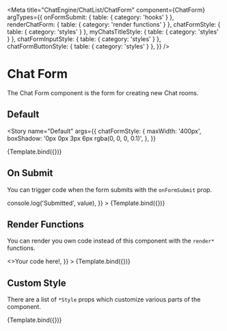 

<Meta
  title="ChatEngine/ChatList/ChatForm"
  component={ChatForm}
  argTypes={{
    onFormSubmit: { table: { category: 'hooks' } },
    renderChatForm: { table: { category: 'render functions' } },
    chatFormStyle: { table: { category: 'styles' } },
    myChatsTitleStyle: { table: { category: 'styles' } },
    chatFormInputStyle: { table: { category: 'styles' } },
    chatFormButtonStyle: { table: { category: 'styles' } },
  }}
/>


# Chat Form

The Chat Form component is the form for creating new Chat rooms.

## Default

<Story
  name="Default"
  args={{
    chatFormStyle: {
      maxWidth: '400px',
      boxShadow: '0px 0px 3px 6px rgba(0, 0, 0, 0.1)',
    },
  }}
>
  {Template.bind({})}
</Story>

<ArgsTable story="Default" />

## On Submit

You can trigger code when the form submits with the `onFormSubmit` prop.

<Canvas>
  <Story
    name="On Submit"
    args={{
      chatFormStyle: {
        maxWidth: '400px',
        boxShadow: '0px 0px 3px 6px rgba(0, 0, 0, 0.1)',
      },
      onFormSubmit: (value) => console.log('Submitted', value),
    }}
  >
    {Template.bind({})}
  </Story>
</Canvas>

## Render Functions

You can render you own code instead of this component with the `render*` functions.

<Canvas>
  <Story
    name="Render Functions"
    args={{
      renderChatForm: () => <>Your code here!</>,
    }}
  >
    {Template.bind({})}
  </Story>
</Canvas>

## Custom Style

There are a list of `*Style` props which customize various parts of the component.

<Canvas>
  <Story
    name="Custom Style"
    args={{
      chatFormStyle: {
        maxWidth: '400px',
        border: '2px solid red',
      },
      myChatsTitleStyle: { border: '2px solid blue' },
      chatFormInputStyle: { border: '2px solid orange' },
      chatFormButtonStyle: { border: '2px solid green' },
    }}
  >
    {Template.bind({})}
  </Story>
</Canvas>
